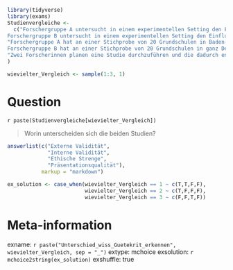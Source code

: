 ```r
library(tidyverse)
library(exams)
Studienvergleiche <- 
  c("Forschergruppe A untersucht in einem experimentellen Setting den Einfluss von Hunger auf die Leistung in einem Gedächtnistest. Dazu werden die 60 Studierenden in zwei Gruppen aufgeteilt. Die Kontrollgruppe kann ganz normal essen. Die Experimentalgruppe darf 12 h vor dem Experiment nicht mehr essen und auch nur ungesüßte Getränke zu sich nehmen. Im Gedächtnistest zeigte sich ein signifikanter Unterschied derart, dass die hungrigen Studierenden sich weniger Wörter merken konnten als die Kontrollgruppe.\n
Forschergruppe B untersucht in einem experimentellen Setting den Einfluss von Hunger auf die Leistung in einem Gedächtnistest. Dazu werden die 20 Studierenden in zwei Gruppen aufgeteilt. Die Kontrollgruppe kann ganz normal essen. Die Experimentalgruppe darf 12 h vor dem Experiment nicht mehr essen und auch nur ungesüßte Getränke zu sich nehmen. Im Gedächtnistest zeigte sich ein signifikanter Unterschied derart, dass die hungrigen Studierenden sich weniger Wörter merken konnten als die Kontrollgruppe.", #1
"Forschergruppe A hat an einer Stichprobe von 20 Grundschulen in Baden-Württemberg über drei Monate hinweg eine wöchentliche “bewegte Pause” für Lehrkräfte angeboten. Die Maßnahme wurde am Ende des Zeitraumes evaluiert und es zeigte sich, dass teilnehmende Lehrkräfte signifikant höhere Werte beim subjektiven Wohlbefinden in einem Fragebogen angaben, als zu Beginn der Maßnahme und auch im Vergleich zu einer Kontrollgruppe von Grundschullehrkräften, die ein solches Angebot nicht erhalten hatten. Die Forschenden leiten daraus eine Empfehlung zur Fortführung der Maßnahme ab.\n
Forschergruppe B hat an einer Stichprobe von 20 Grundschulen in ganz Deutschland über drei Monate hinweg eine wöchentliche “bewegte Pause” für Lehrkräfte angeboten. Die Maßnahme wurde am Ende des Zeitraumes evaluiert und es zeigte sich, dass teilnehmende Lehrkräfte signifikant höhere Werte beim subjektiven Wohlbefinden in einem Fragebogen angaben, als zu Beginn der Maßnahme und auch im Vergleich zu einer Kontrollgruppe von Grundschullehrkräften, die ein solches Angebot nicht erhalten hatten. Die Forschenden leiten daraus eine Empfehlung zur Fortführung der Maßnahme ab.", #2
"Zwei Forscherinnen planen eine Studie durchzuführen und die dadurch entstehenden Daten anschließend zu publizieren, um die Allgemeinheit an den Forschungsanstrengungen (und damit auch an Steuergeldern) möglichst umfangreich partizipieren zu lassen. Beide erzielen durch Recodierungen und Ausschluss von Variablen eine vollständige Anonymisierung des Datensatzes. Auf einem Workshop zur Datenpublikation erfahren beide, dass man datenschutzrechtlich gesehen die Proband*innen nicht darüber informieren muss, dass die anonymisierten Daten publiziert werden, die Wissenschaftsgesellschaften dies aber aus Fairnessgründen empfehlen. Eine Forscherin nimmt daraufhin einen Hinweis (“die Forschungsdaten dieses Projektes werden nach vollständiger Anonymisierung veröffentlicht”) in den Fragebogen auf, die andere nicht. Ansonsten sind ihre Studien identisch." #3
) 

wievielter_Vergleich <- sample(1:3, 1)
```


Question
========
`r paste(Studienvergleiche[wievielter_Vergleich])`

> Worin unterscheiden sich die beiden Studien?


```r
answerlist(c("Externe Validität",
             "Interne Validität",
             "Ethische Strenge",
             "Präsentationsqualität"), 
           markup = "markdown")
```


```r
ex_solution <- case_when(wievielter_Vergleich == 1 ~ c(T,T,F,F),
                         wievielter_Vergleich == 2 ~ c(T,F,F,F),
                         wievielter_Vergleich == 3 ~ c(F,F,T,F))
```



Meta-information
================
exname: `r paste("Unterschied_wiss_Guetekrit_erkennen", wievielter_Vergleich, sep = "_")`
extype: mchoice
exsolution: `r mchoice2string(ex_solution)`
exshuffle: true